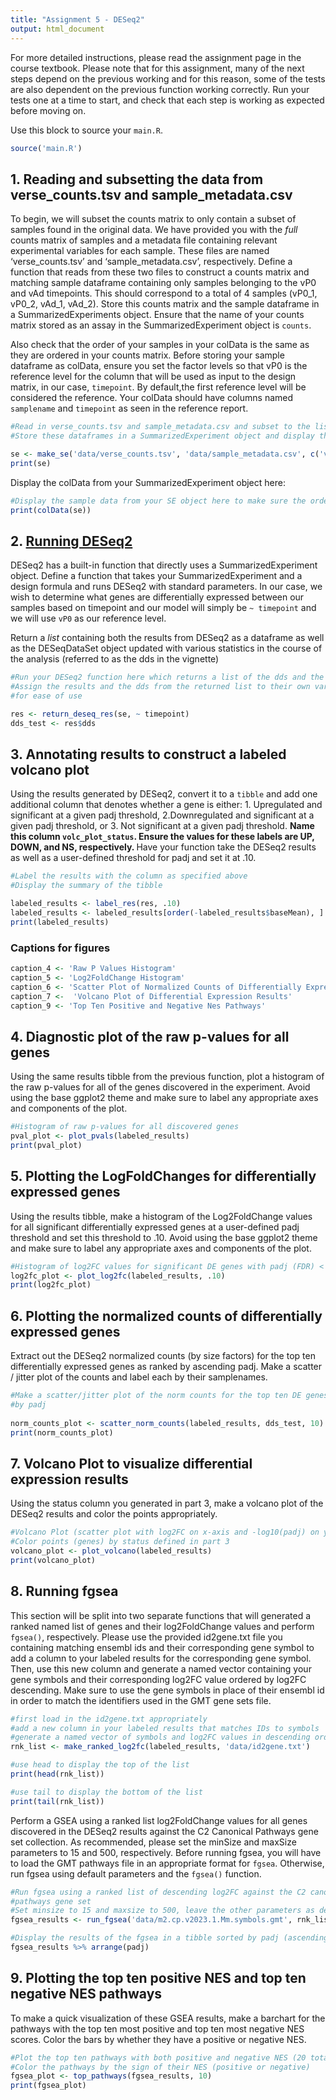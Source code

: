 ```yaml
---
title: "Assignment 5 - DESeq2"
output: html_document
---
```



For more detailed instructions, please read the assignment page in the course
textbook. Please note that for this assignment, many of the next steps depend on
the previous working and for this reason, some of the tests are also dependent
on the previous function working correctly. Run your tests one at a time to
start, and check that each step is working as expected before moving on.

Use this block to source your `main.R`.

```r
source('main.R')
```

## 1. Reading and subsetting the data from verse_counts.tsv and sample_metadata.csv

To begin, we will subset the counts matrix to only contain a subset of samples
found in the original data. We have provided you with the *full* counts matrix
of samples and a metadata file containing relevant experimental variables for
each sample. These files are named 'verse_counts.tsv' and 'sample_metadata.csv',
respectively. Define a function that reads from these two files to construct a
counts matrix and matching sample dataframe containing only samples belonging to
the vP0 and vAd timepoints. This should correspond to a total of 4 samples
(vP0_1, vP0_2, vAd_1, vAd_2). Store this counts matrix and the sample dataframe
in a SummarizedExperiments object. Ensure that the name of your counts matrix
stored as an assay in the SummarizedExperiment object is `counts`.

Also check that the order of your samples in your colData is the same as they
are ordered in your counts matrix. Before storing your sample dataframe as
colData, ensure you set the factor levels so that vP0 is the reference level for
the column that will be used as input to the design matrix, in our case,
`timepoint`. By default,the first reference level will be considered the
reference. Your colData should have columns named `samplename` and `timepoint` as
seen in the reference report.

```r
#Read in verse_counts.tsv and sample_metadata.csv and subset to the listed samples
#Store these dataframes in a SummarizedExperiment object and display the summary here

se <- make_se('data/verse_counts.tsv', 'data/sample_metadata.csv', c('vP0', 'vAd'))
print(se)
```

Display the colData from your SummarizedExperiment object here:

```r
#Display the sample data from your SE object here to make sure the order is right 
print(colData(se))
```

## 2. [Running DESeq2](http://bioconductor.org/packages/devel/bioc/vignettes/DESeq2/inst/doc/DESeq2.html#differential-expression-analysis)

DESeq2 has a built-in function that directly uses a SummarizedExperiment object.
Define a function that takes your SummarizedExperiment and a design formula and
runs DESeq2 with standard parameters. In our case, we wish to determine what
genes are differentially expressed between our samples based on timepoint and
our model will simply be `~ timepoint` and we will use `vP0` as our reference
level. 

Return a *list* containing both the results from DESeq2 as a dataframe as well
as the DESeqDataSet object updated with various statistics in the course of the
analysis (referred to as the dds in the vignette)

```r
#Run your DESeq2 function here which returns a list of the dds and the results
#Assign the results and the dds from the returned list to their own variables 
#for ease of use

res <- return_deseq_res(se, ~ timepoint)
dds_test <- res$dds
```

## 3. Annotating results to construct a labeled volcano plot

Using the results generated by DESeq2, convert it to a `tibble` and add one
additional column that denotes whether a gene is either: 1. Upregulated and
significant at a given padj threshold, 2.Downregulated and significant at a
given padj threshold, or 3. Not significant at a given padj threshold. __Name
this column `volc_plot_status`. Ensure the values for these labels are UP, DOWN,
and NS, respectively. __ Have your function take the DESeq2 results as well as a
user-defined threshold for padj and set it at .10.

```r
#Label the results with the column as specified above
#Display the summary of the tibble

labeled_results <- label_res(res, .10)
labeled_results <- labeled_results[order(-labeled_results$baseMean), ]
print(labeled_results)
```

### Captions for figures

```r

caption_4 <- 'Raw P Values Histogram'
caption_5 <- 'Log2FoldChange Histogram'
caption_6 <- 'Scatter Plot of Normalized Counts of Differentially Expressed Genes'
caption_7 <-  'Volcano Plot of Differential Expression Results'
caption_9 <- 'Top Ten Positive and Negative Nes Pathways'

```

## 4. Diagnostic plot of the raw p-values for all genes

Using the same results tibble from the previous function, plot a histogram of
the raw p-values for all of the genes discovered in the experiment. Avoid using
the base ggplot2 theme and make sure to label any appropriate axes and
components of the plot.

```r
#Histogram of raw p-values for all discovered genes
pval_plot <- plot_pvals(labeled_results)
print(pval_plot)
```

## 5. Plotting the LogFoldChanges for differentially expressed genes

Using the results tibble, make a histogram of the Log2FoldChange values for all
significant differentially expressed genes at a user-defined padj threshold and
set this threshold to .10. Avoid using the base ggplot2 theme and make sure to
label any appropriate axes and components of the plot.

```r
#Histogram of log2FC values for significant DE genes with padj (FDR) < .10
log2fc_plot <- plot_log2fc(labeled_results, .10)
print(log2fc_plot)
```

## 6. Plotting the normalized counts of differentially expressed genes

Extract out the DESeq2 normalized counts (by size factors) for the top ten
differentially expressed genes as ranked by ascending padj. Make a scatter / 
jitter plot of the counts and label each by their samplenames. 

```r
#Make a scatter/jitter plot of the norm counts for the top ten DE genes ranked
#by padj
  
norm_counts_plot <- scatter_norm_counts(labeled_results, dds_test, 10)
print(norm_counts_plot)

```

## 7. Volcano Plot to visualize differential expression results

Using the status column you generated in part 3, make a volcano plot of the
DESeq2 results and color the points appropriately. 

```r
#Volcano Plot (scatter plot with log2FC on x-axis and -log10(padj) on y-axis)
#Color points (genes) by status defined in part 3
volcano_plot <- plot_volcano(labeled_results)
print(volcano_plot)
```

## 8. Running fgsea

This section will be split into two separate functions that will generated a
ranked named list of genes and their log2FoldChange values and perform
`fgsea()`, respectively. Please use the provided id2gene.txt file you containing
matching ensembl ids and their corresponding gene symbol to add a column to your
labeled results for the corresponding gene symbol. Then, use this new column and
generate a named vector containing your gene symbols and their corresponding
log2FC value ordered by log2FC descending. Make sure to use the gene symbols in
place of their ensembl id in order to match the identifiers used in the GMT gene
sets file.

```r
#first load in the id2gene.txt appropriately
#add a new column in your labeled results that matches IDs to symbols
#generate a named vector of symbols and log2FC values in descending order
rnk_list <- make_ranked_log2fc(labeled_results, 'data/id2gene.txt')
```

```r
#use head to display the top of the list
print(head(rnk_list))
```

```r
#use tail to display the bottom of the list
print(tail(rnk_list))
```

Perform a GSEA using a ranked list log2FoldChange values for all genes
discovered in the DESeq2 results against the C2 Canonical Pathways gene set
collection. As recommended, please set the minSize and maxSize parameters to 15
and 500, respectively. Before running fgsea, you will have to load the GMT
pathways file in an appropriate format for `fgsea`. Otherwise, run fgsea using
default parameters and the `fgsea()` function.

```r
#Run fgsea using a ranked list of descending log2FC against the C2 canonical
#pathways gene set
#Set minsize to 15 and maxsize to 500, leave the other parameters as defaults
fgsea_results <- run_fgsea('data/m2.cp.v2023.1.Mm.symbols.gmt', rnk_list, 15, 500)
```

```r
#Display the results of the fgsea in a tibble sorted by padj (ascending)
fgsea_results %>% arrange(padj)
```
## 9. Plotting the top ten positive NES and top ten negative NES pathways

To make a quick visualization of these GSEA results, make a barchart for the
pathways with the top ten most positive and top ten most negative NES scores.
Color the bars by whether they have a positive or negative NES.

```r
#Plot the top ten pathways with both positive and negative NES (20 total)
#Color the pathways by the sign of their NES (positive or negative)
fgsea_plot <- top_pathways(fgsea_results, 10)
print(fgsea_plot)

```